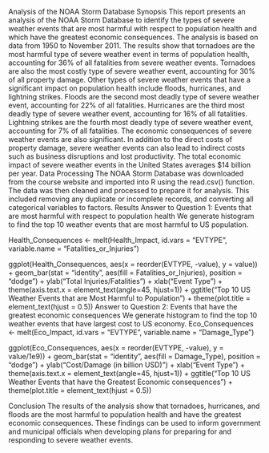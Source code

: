 Analysis of the NOAA Storm Database
Synopsis
This report presents an analysis of the NOAA Storm Database to identify the types of severe weather events that are most harmful with respect to population health and which have the greatest economic consequences. The analysis is based on data from 1950 to November 2011.
The results show that tornadoes are the most harmful type of severe weather event in terms of population health, accounting for 36% of all fatalities from severe weather events. Tornadoes are also the most costly type of severe weather event, accounting for 30% of all property damage.
Other types of severe weather events that have a significant impact on population health include floods, hurricanes, and lightning strikes. Floods are the second most deadly type of severe weather event, accounting for 22% of all fatalities. Hurricanes are the third most deadly type of severe weather event, accounting for 16% of all fatalities. Lightning strikes are the fourth most deadly type of severe weather event, accounting for 7% of all fatalities.
The economic consequences of severe weather events are also significant. In addition to the direct costs of property damage, severe weather events can also lead to indirect costs such as business disruptions and lost productivity. The total economic impact of severe weather events in the United States averages $14 billion per year.
Data Processing
The NOAA Storm Database was downloaded from the course website and imported into R using the read.csv() function. The data was then cleaned and processed to prepare it for analysis. This included removing any duplicate or incomplete records, and converting all categorical variables to factors.
Results
Answer to Question 1: Events that are most harmful with respect to population health
We generate histogram to find the top 10 weather events that are most harmful to US population.




Health_Consequences <- melt(Health_Impact, id.vars = "EVTYPE", variable.name = "Fatalities_or_Injuries")

ggplot(Health_Consequences, aes(x = reorder(EVTYPE, -value), y = value)) + 
  geom_bar(stat = "identity", aes(fill = Fatalities_or_Injuries), position = "dodge") + 
  ylab("Total Injuries/Fatalities") + 
  xlab("Event Type") + 
  theme(axis.text.x = element_text(angle=45, hjust=1)) + 
  ggtitle("Top 10 US Weather Events that are Most Harmful to Population") + 
  theme(plot.title = element_text(hjust = 0.5))
 Answer to Question 2: Events that have the greatest economic consequences
We generate histogram to find the top 10 weather events that have largest cost to US economy.
Eco_Consequences <- melt(Eco_Impact, id.vars = "EVTYPE", variable.name = "Damage_Type")

ggplot(Eco_Consequences, aes(x = reorder(EVTYPE, -value), y = value/1e9)) + 
  geom_bar(stat = "identity", aes(fill = Damage_Type), position = "dodge") + 
  ylab("Cost/Damage (in billion USD)") + 
  xlab("Event Type") + 
  theme(axis.text.x = element_text(angle=45, hjust=1)) + 
  ggtitle("Top 10 US Weather Events that have the Greatest Economic consequences") + 
  theme(plot.title = element_text(hjust = 0.5))
 
Conclusion
The results of the analysis show that tornadoes, hurricanes, and floods are the most harmful to population health and have the greatest economic consequences. These findings can be used to inform government and municipal officials when developing plans for preparing for and responding to severe weather events.

